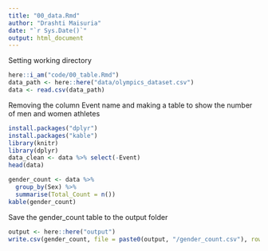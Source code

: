 ```yaml
---
title: "00_data.Rmd"
author: "Drashti Maisuria"
date: "`r Sys.Date()`"
output: html_document
---
```


Setting working directory 
```r
here::i_am("code/00_table.Rmd")
data_path <- here::here("data/olympics_dataset.csv")
data <- read.csv(data_path)
```

Removing the column Event name and making a table to show the number of men and women athletes
```r
install.packages("dplyr")
install.packages("kable")
library(knitr)
library(dplyr)
data_clean <- data %>% select(-Event)
head(data)

gender_count <- data %>%
  group_by(Sex) %>% 
  summarise(Total_Count = n())  
kable(gender_count)
```

Save the gender_count table to the output folder
```r
output <- here::here("output")
write.csv(gender_count, file = paste0(output, "/gender_count.csv"), row.names = FALSE)
```



